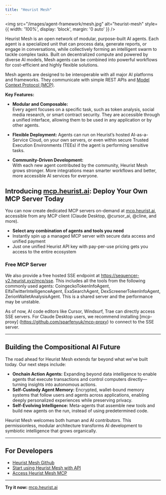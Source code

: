 ```yaml
---
title: "Heurist Mesh"
---
```


<img
    src="/images/agent-framework/mesh.jpg" 
    alt="heurist-mesh"
    style={{ width: '100%', display: 'block', margin: '0 auto' }}
  />

Heurist Mesh is an open network of modular, purpose-built AI agents. Each agent is a specialized unit that can process data, generate reports, or engage in conversations, while collectively forming an intelligent swarm to tackle complex tasks. Built on decentralized compute and powered by diverse AI models, Mesh agents can be combined into powerful workflows for cost-efficient and highly flexible solutions.

Mesh agents are designed to be interoperable with all major AI platforms and frameworks. They communicate with simple REST APIs and [Model Context Protocol (MCP)](https://docs.anthropic.com/en/docs/agents-and-tools/mcp).

**Key Features:**

- **Modular and Composable:**  
  Every agent focuses on a specific task, such as token analysis, social media research, or smart 
  contract security. They are accessible through a unified interface, allowing them to be used in any 
  application or by other agents.
  
- **Flexible Deployment:**
  Agents can run on Heurist’s hosted AI-as-a-Service Cloud, on your own servers, or even within secure 
  Trusted Execution Environments (TEEs) if the agent is performing sensitive tasks.
  
- **Community-Driven Development:**  
  With each new agent contributed by the community, Heurist Mesh grows stronger. More integrations mean 
  smarter workflows and better, more accessible AI services for everyone.

## Introducing [mcp.heurist.ai](https://mcp.heurist.ai): Deploy Your Own MCP Server Today

You can now create dedicated MCP servers on-demand at [mcp.heurist.ai](https://mcp.heurist.ai), accessible from any MCP client (Claude Desktop, @cursor_ai, @cline, and more).

- **Select any combination of agents and tools you need**
- Instantly spin up a managed MCP server with secure data access and unified payment
- Just one unified Heurist API key with pay-per-use pricing gets you access to the entire ecosystem

### Free MCP Server
We also provide a free hosted SSE endpoint at https://sequencer-v2.heurist.xyz/mcp/sse. This 
includes all the tools from the following commonly used agents: CoingeckoTokenInfoAgent, 
ElfaTwitterIntelligenceAgent, ExaSearchAgent, DexScreenerTokenInfoAgent, ZerionWalletAnalysisAgent. This 
is a shared server and the performance may be unstable.

As of now, AI code editors like Cursor, Windsurf, Trae can directly access SSE servers. For Claude Desktop users, we recommend installing [mcp-proxy]
(https://github.com/sparfenyuk/mcp-proxy) to connect to the SSE server.

---

## Building the Compositional AI Future

The road ahead for Heurist Mesh extends far beyond what we've built today. Our next steps include:

- **Onchain Action Agents:** Expanding beyond data intelligence to enable agents that execute transactions and control computers directly—turning insights into autonomous actions.
- **Self-Custody Agent Memory:** Encrypted, wallet-bound memory systems that follow users and agents across applications, enabling deeply personalized experiences while preserving privacy.
- **Self-Evolving Intelligence:** Meta-agents that assemble new tools and build new agents on the run, instead of using predetermined code.

Heurist Mesh welcomes both human and AI contributors. This permissionless, modular architecture transforms AI development to symbiotic intelligence that grows organically.

---

## For Developers

- [Heurist Mesh Github](https://github.com/heurist-network/heurist-agent-framework/tree/main/mesh)
- [Start using Heurist Mesh with API](https://docs.heurist.ai/dev-guide/heurist-mesh/endpoint)
- [Access Heurist Mesh MCP](https://github.com/heurist-network/heurist-mesh-mcp-server)

---

**Try it now:** [mcp.heurist.ai](https://mcp.heurist.ai)
